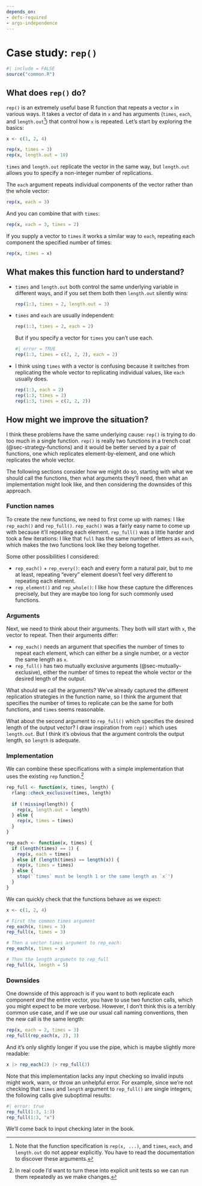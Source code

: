 ```yaml
---
depends_on:
- defs-required
- args-independence
---
```


# Case study: `rep()` {#sec-cs-rep}

```r
#| include = FALSE
source("common.R")
```

## What does `rep()` do?

`rep()` is an extremely useful base R function that repeats a vector `x` in various ways.
It takes a vector of data in `x` and has arguments (`times`, `each`, and `length.out`[^cs-rep-1]) that control how `x` is repeated.
Let's start by exploring the basics:

[^cs-rep-1]: Note that the function specification is `rep(x, ...)`, and `times`, `each`, and `length.out` do not appear explicitly.
    You have to read the documentation to discover these arguments.

```r
x <- c(1, 2, 4)

rep(x, times = 3)
rep(x, length.out = 10)
```

`times` and `length.out` replicate the vector in the same way, but `length.out` allows you to specify a non-integer number of replications.

The `each` argument repeats individual components of the vector rather than the whole vector:

```r
rep(x, each = 3)
```

And you can combine that with `times`:

```r
rep(x, each = 3, times = 2)
```

If you supply a vector to `times` it works a similar way to `each`, repeating each component the specified number of times:

```r
rep(x, times = x)
```

## What makes this function hard to understand?

-   `times` and `length.out` both control the same underlying variable in different ways, and if you set them both then `length.out` silently wins:

    ```r
    rep(1:3, times = 2, length.out = 3)
    ```

-   `times` and `each` are usually independent:

    ```r
    rep(1:3, times = 2, each = 2)
    ```

    But if you specify a vector for `times` you can't use each.

    ```r
    #| error = TRUE
    rep(1:3, times = c(2, 2, 2), each = 2)
    ```

-   I think using `times` with a vector is confusing because it switches from replicating the whole vector to replicating individual values, like `each` usually does.

    ```r
    rep(1:3, each = 2)
    rep(1:3, times = 2)
    rep(1:3, times = c(2, 2, 2))
    ```

## How might we improve the situation?

I think these problems have the same underlying cause: `rep()` is trying to do too much in a single function.
`rep()` is really two functions in a trench coat (@sec-strategy-functions) and it would be better served by a pair of functions, one which replicates element-by-element, and one which replicates the whole vector.

The following sections consider how we might do so, starting with what we should call the functions, then what arguments they'll need, then what an implementation might look like, and then considering the downsides of this approach.

### Function names

To create the new functions, we need to first come up with names: I like `rep_each()` and `rep_full()`.
`rep_each()` was a fairly easy name to come up with because it'll repeating each element.
`rep_full()` was a little harder and took a few iterations: I like that `full` has the same number of letters as `each`, which makes the two functions look like they belong together.

Some other possibilities I considered:

-   `rep_each()` + `rep_every()`: each and every form a natural pair, but to me at least, repeating "every" element doesn't feel very different to repeating each element.
-   `rep_element()` and `rep_whole()`: I like how these capture the differences precisely, but they are maybe too long for such commonly used functions.

### Arguments

Next, we need to think about their arguments.
They both will start with `x`, the vector to repeat.
Then their arguments differ:

-   `rep_each()` needs an argument that specifies the number of times to repeat each element, which can either be a single number, or a vector the same length as `x`.
-   `rep_full()` has two mutually exclusive arguments (@sec-mutually-exclusive), either the number of times to repeat the whole vector or the desired length of the output.

What should we call the arguments?
We've already captured the different replication strategies in the function name, so I think the argument that specifies the number of times to replicate can be the same for both functions, and `times` seems reasonable.

What about the second argument to `rep_full()` which specifies the desired length of the output vector?
I draw inspiration from `rep()` which uses `length.out`.
But I think it's obvious that the argument controls the output length, so `length` is adequate.

### Implementation

We can combine these specifications with a simple implementation that uses the existing `rep` function.[^cs-rep-2]

[^cs-rep-2]: In real code I'd want to turn these into explicit unit tests so we can run them repeatedly as we make changes.

```r
rep_full <- function(x, times, length) {
  rlang::check_exclusive(times, length)
  
  if (!missing(length)) {
    rep(x, length.out = length)
  } else {
    rep(x, times = times)
  }
}

rep_each <- function(x, times) {
  if (length(times) == 1) {
    rep(x, each = times)
  } else if (length(times) == length(x)) {
    rep(x, times = times)
  } else {
    stop('`times` must be length 1 or the same length as `x`')
  }
}
```

We can quickly check that the functions behave as we expect:

```r
x <- c(1, 2, 4)

# First the common times argument
rep_each(x, times = 3)
rep_full(x, times = 3)

# Then a vector times argument to rep_each:
rep_each(x, times = x)

# Then the length argumetn to rep_full
rep_full(x, length = 5)
```

### Downsides

One downside of this approach is if you want to both replicate each component *and* the entire vector, you have to use two function calls, which you might expect to be more verbose.
However, I don't think this is a terribly common use case, and if we use our usual call naming conventions, then the new call is the same length:

```r
rep(x, each = 2, times = 3)
rep_full(rep_each(x, 2), 3)
```

And it's only slightly longer if you use the pipe, which is maybe slightly more readable:

```r
x |> rep_each(2) |> rep_full(3)
```

::: callout-caution
Note that this implementation lacks any input checking so invalid inputs might work, warn, or throw an unhelpful error.
For example, since we're not checking that `times` and `length` argument to `rep_full()` are single integers, the following calls give suboptimal results:

```r
#| error: true
rep_full(1:3, 1:3)
rep_full(1:3, "x")
```

We'll come back to input checking later in the book.
:::
